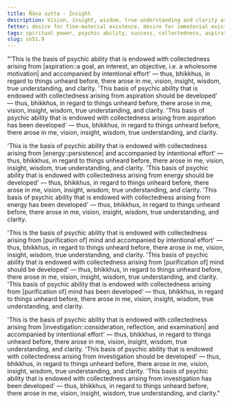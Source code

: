 ```yaml
---
title: Ñāṇa sutta - Insight
description: Vision, insight, wisdom, true understanding and clarity arose in the Buddha regarding the four bases of psychic ability.
fetter: desire for fine-material existence, desire for immaterial existence, conceit, restlessness, ignorance
tags: spiritual power, psychic ability, success, collectedness, aspiration, persistence, energy, mind, investigation, reflection, close examination, sn, sn45-56, sn51
slug: sn51.9
---
```


"'This is the basis of psychic ability that is endowed with collectedness arising from |aspiration::a goal, an interest, an objective, i.e. a wholesome motivation| and accompanied by intentional effort' — thus, bhikkhus, in regard to things unheard before, there arose in me, vision, insight, wisdom, true understanding, and clarity.
'This basis of psychic ability that is endowed with collectedness arising from aspiration should be developed' — thus, bhikkhus, in regard to things unheard before, there arose in me, vision, insight, wisdom, true understanding, and clarity.
'This basis of psychic ability that is endowed with collectedness arising from aspiration has been developed' — thus, bhikkhus, in regard to things unheard before, there arose in me, vision, insight, wisdom, true understanding, and clarity.

'This is the basis of psychic ability that is endowed with collectedness arising from |energy::persistence| and accompanied by intentional effort' — thus, bhikkhus, in regard to things unheard before, there arose in me, vision, insight, wisdom, true understanding, and clarity.
'This basis of psychic ability that is endowed with collectedness arising from energy should be developed' — thus, bhikkhus, in regard to things unheard before, there arose in me, vision, insight, wisdom, true understanding, and clarity.
'This basis of psychic ability that is endowed with collectedness arising from energy has been developed' — thus, bhikkhus, in regard to things unheard before, there arose in me, vision, insight, wisdom, true understanding, and clarity.

'This is the basis of psychic ability that is endowed with collectedness arising from [purification of] mind and accompanied by intentional effort' — thus, bhikkhus, in regard to things unheard before, there arose in me, vision, insight, wisdom, true understanding, and clarity.
'This basis of psychic ability that is endowed with collectedness arising from [purification of] mind should be developed' — thus, bhikkhus, in regard to things unheard before, there arose in me, vision, insight, wisdom, true understanding, and clarity.
'This basis of psychic ability that is endowed with collectedness arising from [purification of] mind has been developed' — thus, bhikkhus, in regard to things unheard before, there arose in me, vision, insight, wisdom, true understanding, and clarity.

'This is the basis of psychic ability that is endowed with collectedness arising from |investigation::consideration, reflection, and examination| and accompanied by intentional effort' — thus, bhikkhus, in regard to things unheard before, there arose in me, vision, insight, wisdom, true understanding, and clarity.
'This basis of psychic ability that is endowed with collectedness arising from investigation should be developed' — thus, bhikkhus, in regard to things unheard before, there arose in me, vision, insight, wisdom, true understanding, and clarity.
'This basis of psychic ability that is endowed with collectedness arising from investigation has been developed' — thus, bhikkhus, in regard to things unheard before, there arose in me, vision, insight, wisdom, true understanding, and clarity."